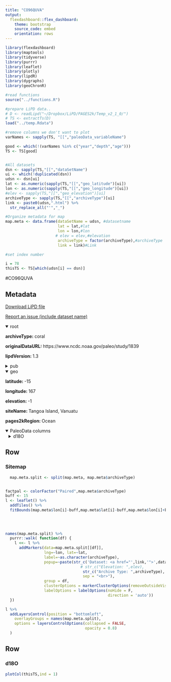 ```yaml
---
title: "CO96QUVA"
output: 
  flexdashboard::flex_dashboard:
    theme: bootstrap
    source_code: embed
    orientation: rows
---
```


```r
library(flexdashboard)
library(maptools)
library(tidyverse)
library(purrr)
library(leaflet)
library(plotly)
library(lipdR)
library(dygraphs)
library(geoChronR)

#read functions
source("../functions.R")

#prepare LiPD data..
# D <- readLipd("~/Dropbox/LiPD/PAGES2k/Temp_v2_1_0/")
# TS <- extractTs(D)
load("../temp.Rdata")

#remove columns we don't want to plot
varNames <- sapply(TS, "[[","paleoData_variableName")

good <- which(!(varNames %in% c("year","depth","age")))
TS <- TS[good]


#All datasets
dsn <- sapply(TS,"[[","dataSetName")
ui <- which(!duplicated(dsn))
udsn <- dsn[ui]
lat <- as.numeric(sapply(TS,"[[","geo_latitude")[ui])
lon <- as.numeric(sapply(TS,"[[","geo_longitude")[ui])
#elev <- sapply(TS,"[[","geo_elevation")[ui]
archiveType <- sapply(TS,"[[","archiveType")[ui]
link <- paste0(udsn,".html") %>% 
  str_replace_all("'","_")

#Organize metadata for map
map.meta <- data.frame(dataSetName = udsn, #datasetname
                       lat = lat,#lat
                       lon = lon,#lon
                      # elev = elev,#elevation
                       archiveType = factor(archiveType),#archiveType
                       link = link)#Link

#set index number

i = 78
thisTS <- TS[which(udsn[i] == dsn)]
```
#CO96QUVA

Metadata {.sidebar}
-------------------------------------
[Download LiPD file](CO96QUVA.lpd)
            

[Report an issue (include dataset name)](https://github.com/nickmckay/LiPDverse/issues)

<details open style="margin-left: 0px">
<summary>root</summary>
<p style="margin-left: 0px"><strong>archiveType: </strong>coral
<p style="margin-left: 0px"><strong>originalDataURL: </strong>https://www.ncdc.noaa.gov/paleo/study/1839
<p style="margin-left: 0px"><strong>lipdVersion: </strong>1.3
</details>
<details>
<summary>pub</summary>
<details style="margin-left: 10px">
<summary>pub1</summary>
<p style="margin-left: 10px"><strong>author: </strong>Quinn, T. M.
<p style="margin-left: 10px"><strong>citeKey: </strong>quinn1996new
<p style="margin-left: 10px"><strong>journal: </strong>Geophys. Res. Lett.
<p style="margin-left: 10px"><strong>volume: </strong>23
<p style="margin-left: 10px"><strong>pages: </strong>-3
<p style="margin-left: 10px"><strong>pubYear: </strong>1993, 1996
<p style="margin-left: 10px"><strong>title: </strong>New stable isotope results from a 173-year coral from Espiritu Santo, Vanuatu
<p style="margin-left: 10px"><strong>DOI: </strong>10.1016/S0277-3791(05)80005-8, 10.1029/96GL03169
</details>
<details style="margin-left: 10px">
<summary>pub2</summary>
<p style="margin-left: 10px"><strong>author: </strong>Tierney, Jessica E. , Abram, Nerilie J. , Anchukaitis, Kevin J. , Evans, Michael N. , Giry, Cyril , Kilbourne, K. Halimeda , Saenger, Casey P. , Wu, Henry C. , Zinke, Jens
<p style="margin-left: 10px"><strong>citeKey: </strong>tierney2015tropical
<p style="margin-left: 10px"><strong>journal: </strong>Paleoceanography
<p style="margin-left: 10px"><strong>volume: </strong>30
<p style="margin-left: 10px"><strong>pages: </strong>-26
<p style="margin-left: 10px"><strong>pubYear: </strong>2015
<p style="margin-left: 10px"><strong>title: </strong>Tropical sea surface temperatures for the past four centuries reconstructed from coral archives
<p style="margin-left: 10px"><strong>DOI: </strong>10.1002/2014PA002717
</details>
<details style="margin-left: 10px">
<summary>pub3</summary>
<p style="margin-left: 10px"><strong>author: </strong>Quinn, T.M.
<p style="margin-left: 10px"><strong>citeKey: </strong>quinn1994ocean2khrDataCitation
<p style="margin-left: 10px"><strong>title: </strong>Ocean2kHR-PacificVanuatuQuinn1996
</details>
</details>
<details open style="margin-left: 0px">
<summary>geo</summary>
<p style="margin-left: 0px"><strong>latitude: </strong>-15
<p style="margin-left: 0px"><strong>longitude: </strong>167
<p style="margin-left: 0px"><strong>elevation: </strong>-1
<p style="margin-left: 0px"><strong>siteName: </strong>Tangoa Island, Vanuatu
<p style="margin-left: 0px"><strong>pages2kRegion: </strong>Ocean
</details>
<details open>
<summary>PaleoData columns</summary>
<details style="margin-left: 10px">
<summary>d18O</summary>
<p style="margin-left: 10px"><strong>TSid: </strong>Ocean2kHR_133
<p style="margin-left: 10px"><strong>variableName: </strong>d18O
<p style="margin-left: 10px"><strong>units: </strong>permil
<p style="margin-left: 10px"><strong>description: </strong>carbonate
<p style="margin-left: 10px"><strong>useInGlobalTemperatureAnalysis: </strong>TRUE
<details>
<summary>interpretation</summary>
<details style="margin-left: 20px">
<summary>1</summary>
<p style="margin-left: 20px"><strong>basis: </strong>This sample was collected alive at < 1 m water depth (Quinn 1993). Comparison of the d180 with SST and rainfall records indicates a correlation of 0.71 and 0.54, respectively, over the 13-year interval where data overlaps (Fig. 2). Just as in the precipitation and SST comparison, the correlation is much higher at the annual cycle (coherence of 0.95). There is also a slight suggestion of coherence at the El Nino time scale, but the calibration time series is too short to draw any definitive conclusions. Since the 0.71 correlation between SST and d180 explains only half the variance in the SST record, other factors are obviously responsible for the d180 variations. (Quinn 1996)
<p style="margin-left: 20px"><strong>interpDirection: </strong>decrease/increase
<p style="margin-left: 20px"><strong>scope: </strong>climate
<p style="margin-left: 20px"><strong>seasonality: </strong>1 2 3 4 5 6 7 8 9 10 11 12
<p style="margin-left: 20px"><strong>variable: </strong>temperature and salinity
<p style="margin-left: 20px"><strong>variableDetail: </strong>sea surface
</details>
<details style="margin-left: 20px">
<summary>2</summary>
<p style="margin-left: 20px"><strong>basis: </strong>Comparison of the d180 with SST and rainfall records indicates a correlation of 0.71 and 0.54, respectively, over the 13-year interval where data overlaps (Fig. 2). Just as in the precipitation and SST comparison, the correlation is much higher at the annual cycle (coherence of 0.95). There is also a slight suggestion of coherence at the El Nino time scale, but the calibration time series is too short to draw any definitive conclusions. Since the 0.71 correlation between SST and d180 explains only half the variance in the SST record, other factors are obviously responsible for the d180 variations.
<p style="margin-left: 20px"><strong>coefficient: </strong>0.266 per mil per degree C
<p style="margin-left: 20px"><strong>direction: </strong>decrease
<p style="margin-left: 20px"><strong>fraction: </strong>50%
<p style="margin-left: 20px"><strong>inferredMaterial: </strong>seawater
<p style="margin-left: 20px"><strong>integrationTime: </strong>1-Jan
<p style="margin-left: 20px"><strong>integrationTimeBasis: </strong>Sampling resolution is four samples per year, one sample in the middle of each density band. The 0.5 mm diameter, discrete point sampling strategy used in this study creates samples that are a homogeneous mixture of-26 (7 mm/year) to -20 (9 mm/year) days of skeletal growth, assuming a linear extension rate. (Quinn et al, 1993). Isotope sampling methods were also identical to Quinn et al. [1993], with new samples being midway between the original samples reported in that study.
<p style="margin-left: 20px"><strong>integrationTimeUncertainty: </strong>1 year
<p style="margin-left: 20px"><strong>integrationTimeUncertaintyType: </strong>chronological and 230Th dates
<p style="margin-left: 20px"><strong>integrationTimeUnits: </strong>year
<p style="margin-left: 20px"><strong>mathematicalRelation: </strong>linear
<p style="margin-left: 20px"><strong>rank: </strong>1
<p style="margin-left: 20px"><strong>scope: </strong>isotope
<p style="margin-left: 20px"><strong>variable: </strong>Temperature_water
</details>
<details style="margin-left: 20px">
<summary>3</summary>
<p style="margin-left: 20px"><strong>basis: </strong>Comparison of the d180 with SST and rainfall records indicates a correlation of 0.71 and 0.54, respectively, over the 13-year interval where data overlaps (Fig. 2). Just as in the precipitation and SST comparison, the correlation is much higher at the annual cycle (coherence of 0.95). There is also a slight suggestion of coherence at the El Nino time scale, but the calibration time series is too short to draw any definitive conclusions. Since the 0.71 correlation between SST and d180 explains only half the variance in the SST record, other factors are obviously responsible for the d180 variations.
<p style="margin-left: 20px"><strong>direction: </strong>increase
<p style="margin-left: 20px"><strong>fraction: </strong>0.29
<p style="margin-left: 20px"><strong>inferredMaterial: </strong>seawater
<p style="margin-left: 20px"><strong>integrationTime: </strong>1-Jan
<p style="margin-left: 20px"><strong>integrationTimeBasis: </strong>Sampling resolution is four samples per year, one sample in the middle of each density band. The 0.5 mm diameter, discrete point sampling strategy used in this study creates samples that are a homogeneous mixture of-26 (7 mm/year) to -20 (9 mm/year) days of skeletal growth, assuming a linear extension rate. (Quinn et al, 1993). Isotope sampling methods were also identical to Quinn et al. [1993], with new samples being midway between the original samples reported in that study.
<p style="margin-left: 20px"><strong>integrationTimeUncertainty: </strong>1 year
<p style="margin-left: 20px"><strong>integrationTimeUncertaintyType: </strong>chronological and 230Th dates
<p style="margin-left: 20px"><strong>integrationTimeUnits: </strong>year
<p style="margin-left: 20px"><strong>mathematicalRelation: </strong>linear
<p style="margin-left: 20px"><strong>rank: </strong>2
<p style="margin-left: 20px"><strong>scope: </strong>isotope
<p style="margin-left: 20px"><strong>variable: </strong>Salinity_water
</details>
</details>
</details>

Row
-----------------------------------------------------------------------

### Sitemap

```r
  map.meta.split <- split(map.meta, map.meta$archiveType)


factpal <- colorFactor("Paired",map.meta$archiveType)
buff <- 15
l <- leaflet() %>% 
  addTiles() %>% 
  fitBounds(map.meta$lon[i]-buff,map.meta$lat[i]-buff,map.meta$lon[i]+buff,map.meta$lat[i]+buff)
  

  
  
names(map.meta.split) %>%
  purrr::walk( function(df) {
    l <<- l %>%
      addMarkers(data=map.meta.split[[df]],
                 lng=~lon, lat=~lat,
                 label=~as.character(archiveType),
                 popup=~paste(str_c('Dataset: <a href="',link,'">',dataSetName,'</a>'),
                                 # str_c("Elevation: ",elev),
                                  str_c("Archive Type: ",archiveType),
                                  sep = "<br>"),
                 group = df,
                 clusterOptions = markerClusterOptions(removeOutsideVisibleBounds = F),
                 labelOptions = labelOptions(noHide = F,
                                             direction = 'auto'))
  })

l %>%
  addLayersControl(position = "bottomleft",
    overlayGroups = names(map.meta.split),
    options = layersControlOptions(collapsed = FALSE,
                                   opacity = 0.8)
  )
```

Row {.tabset .tabset-fade}
-----------------------------------------------------------------------

### d18O
```r
plotCol(thisTS,ind = 1)
```

